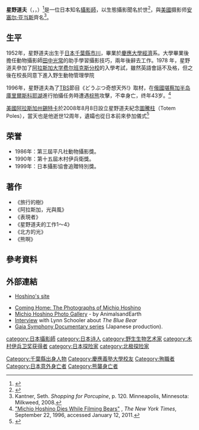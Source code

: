 {{expand|time=2012-08-30T13:46:22+00:00}}
{{Infobox Person
|name        = 星野道夫
|original_name = {{lang|jpn|ほしの みちお
}}
|caption     = 
|birth_date  = {{birth date|1952|9|27|mf=y}}
|birth_place = {{JPN}}[[千葉縣|千葉縣]][[市川市|市川市]]
|death_date  = {{Death date and age|1996|8|8|1952|9|27|mf=y}}
|death_place = {{RUS}}[[堪察加半島|堪察加半島]]
| nationality         = 日本
|alma_mater = [[慶應大學|慶應大學]][[經濟|經濟]]系
| partner             = 萩谷直子
| children            = 星野翔馬
|occupation  = 摄影师、詩人、探險家
| awards              = 木村伊兵衛獎<br>日本攝影協會追贈特別獎
}}
{{Japanese|japanese=星野 道夫|kana=ほしの みちお|romaji=Hoshino Michio}}
'''星野道夫'''（{{lang-ja|ほしの みちお}}，{{lang-en|Michio Hoshino}}，{{bd|1952年|9月27日|1996年|8月8日}}）<ref>{{Cite web |url=http://www.michio-hoshino.com/profil.html |title=存档副本 |accessdate=2011-08-18 |archive-date=2020-04-19 |archive-url=https://web.archive.org/web/20200419043301/https://www.michio-hoshino.com/profil.html |dead-url=no }}</ref>是一位日本知名[[攝影師|攝影師]]，以生態攝影聞名於世<ref name="McDaniel"> {{cite episode
 | title = [http://kcaw.org/modules/local_news/index.php?op=centerBlock&ID=222 Totem pole to honor photographer Michio Hoshino]
 | episodelink = 
 | series = [[KCAW|Raven Radio]] News, Andi McDaniel
 | serieslink = 
 | airdate = 2008-08-01
 | season = 
 | number =  }}</ref>，與[[美國|美國]]摄影师[[安塞尔·亚当斯|安塞尔·亚当斯]]齊名<ref>Kantner, Seth. ''Shopping for Porcupine'', p. 120. Minneapolis, Minnesota: Milkweed, 2008.</ref>。

==生平==
1952年，星野道夫出生于[[日本|日本]][[千葉縣|千葉縣]][[市川市|市川]]，畢業於[[慶應大學|慶應大學]][[經濟|經濟]]系。大學畢業後擔任動物攝影師[[田中光常|田中光常]]的助手學習攝影技巧，兩年後辭去工作。1978 年，星野道夫參加了[[阿拉斯加大学费尔班克斯分校|阿拉斯加大学费尔班克斯分校]]的入學考試，雖然英語會話不及格，但之後在校長同意下進入野生動物管理學院


1996年，星野道夫為了[[TBS|TBS]]節目《どうぶつ奇想天外!》取材，在[[俄國|俄國]][[堪察加半岛|堪察加半岛]][[庫里爾斯科耶湖|庫里爾斯科耶湖]]進行拍攝任务時遭遇[[棕熊|棕熊]]攻擊，不幸身亡，终年43岁。<ref name="New York Times obit">[http://www.nytimes.com/1996/09/22/world/michio-hoshino-dies-while-filming-bears.html "Michio Hoshino Dies While Filming Bears"] {{Wayback|url=http://www.nytimes.com/1996/09/22/world/michio-hoshino-dies-while-filming-bears.html |date=20200419043317 }}, ''The New York Times'', September 22, 1996, accessed January 12, 2011.</ref>

[[美國|美國]][[阿拉斯加州|阿拉斯加州]][[錫特卡|錫特卡]]於2008年8月8日設立星野道夫紀念[[圖騰柱|圖騰柱]]（Totem Poles），當天也是他逝世12周年，遺孀也從日本前來參加儀式<ref name="McDaniel"> {{cite episode
 | title = [http://kcaw.org/modules/local_news/index.php?op=centerBlock&ID=222 Totem pole to honor photographer Michio Hoshino]
 | episodelink = 
 | series = [[KCAW|Raven Radio]] News, Andi McDaniel
 | serieslink = 
 | airdate = 2008-08-01
 | season = 
 | number =  }}</ref>

==荣誉==
*1986年：第三屆平凡社動物攝影獎。
*1990年：第十五屆木村伊兵衛獎。
*1999年：日本攝影協會追贈特別獎。

==著作==
* 《旅行的樹》
* 《阿拉斯加，光與風》
* 《表現者》
* 《星野道夫的工作1～4》
* 《北方的光》
* 《熊啊》

== 參考資料 ==
{{reflist}}

== 外部連結 ==
*{{ja icon}} [http://www.michio-hoshino.com/ Hoshino's site] {{Wayback|url=http://www.michio-hoshino.com/ |date=20210308142551 }}
*[https://web.archive.org/web/20070610175311/http://www.uaf.edu/museum/exhibit/galleries/hoshino/index.html Coming Home: The Photographs of Michio Hoshino]
* [https://web.archive.org/web/20110221140113/http://michiohoshino.animalsandearth.com/ Michio Hoshino Photo Gallery] - by AnimalsandEarth
*[https://web.archive.org/web/20121016202049/http://www.harpercollins.com/author/authorExtra.aspx?authorID=20848&isbn13=9780060935733&displayType=bookinterview Interview] with Lynn Schooler about ''The Blue Bear''
* [[Gaia_Symphony_(TV_Series)|Gaia Symphony Documentary series]] (Japanese production).

{{Authority control}}
{{DEFAULTSORT:Hoshino, Michio}}
[[category:日本攝影師|category:日本攝影師]]
[[category:日本诗人|category:日本诗人]]
[[Category:千葉縣出身人物|Category:千葉縣出身人物]]
[[category:野生生物艺术家|category:野生生物艺术家]]
[[category:木村伊兵卫奖获得者|category:木村伊兵卫奖获得者]]
[[category:日本探险家|category:日本探险家]]
[[category:北极探险家|category:北极探险家]]
[[Category:慶應義塾大學校友|Category:慶應義塾大學校友]]
[[Category:殉職者|Category:殉職者]]
[[Category:日本意外身亡者|Category:日本意外身亡者]]
[[Category:熊襲身亡者|Category:熊襲身亡者]]